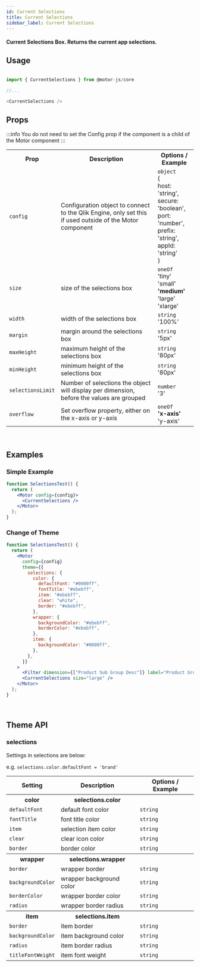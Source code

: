 ```yaml
---
id: Current Selections
title: Current Selections
sidebar_label: Current Selections
---
```


#### Current Selections Box. Returns the current app selections.

## Usage

```javascript

import { CurrentSelections } from @motor-js/core

//...

<CurrentSelections />

```

## Props

:::info
You do not need to set the Config prop if the component is a child of the Motor component
:::

<table>
  <tr>
    <th>Prop</th>
    <th>Description</th>
    <th>Options / Example</th>
  </tr>
  <tr>
    <td>
      <code>config</code>
    </td>
    <td>
      Configuration object to connect to the Qlik Engine, only set this if used
      outside of the Motor component
    </td>
    <td>
      <code>object</code>
      <br />
      &#123;
      <br />
      host&#58; 'string',
      <br />
      secure&#58; 'boolean',
      <br />
      port&#58; 'number',
      <br />
      prefix&#58; 'string',
      <br />
      appId&#58; 'string'
      <br />
      &#125;
    </td>
  </tr>
  <tr>
    <td>
      <code>size</code>
    </td>
    <td>size of the selections box</td>
    <td>
      <code>oneOf</code>
      <br />
      'tiny'
      <br />
      'small'
      <br />
      <b>'medium'</b>
      <br />
      'large'
      <br />
      'xlarge'
    </td>
  </tr>
  <tr>
    <td>
      <code>width</code>
    </td>
    <td>width of the selections box</td>
    <td>
      <code>string</code>
      <br />
      '100%'
    </td>
  </tr>
  <tr>
    <td>
      <code>margin</code>
    </td>
    <td>margin around the selections box</td>
    <td>
      <code>string</code>
      <br />
      '5px'
    </td>
  </tr>
  <tr>
    <td>
      <code>maxHeight</code>
    </td>
    <td>maximum height of the selections box</td>
    <td>
      <code>string</code>
      <br />
      '80px'
    </td>
  </tr>
  <tr>
    <td>
      <code>minHeight</code>
    </td>
    <td>minimum height of the selections box</td>
    <td>
      <code>string</code>
      <br />
      '80px'
    </td>
  </tr>
  <tr>
    <td>
      <code>selectionsLimit</code>
    </td>
    <td>
      Number of selections the object will display per dimension, before the
      values are grouped
    </td>
    <td>
      <code>number</code>
      <br />
      '3'
    </td>
  </tr>
  <tr>
    <td>
      <code>overflow</code>
    </td>
    <td>Set overflow property, either on the x-axis or y-axis</td>
    <td>
      <code>oneOf</code>
      <br />
      <b>'x-axis'</b>
      <br />
      'y-axis'
    </td>
  </tr>
</table>

<br />

## Examples

### Simple Example

```jsx live
function SelectionsTest() {
  return (
    <Motor config={config}>
      <CurrentSelections />
    </Motor>
  );
}
```

### Change of Theme

```jsx live
function SelectionsTest() {
  return (
    <Motor
      config={config}
      theme={{
        selections: {
          color: {
            defaultFont: "#0000ff",
            fontTitle: "#ebebff",
            item: "#ebebff",
            clear: "white",
            border: "#ebebff",
          },
          wrapper: {
            backgroundColor: "#ebebff",
            borderColor: "#ebebff",
          },
          item: {
            backgroundColor: "#0000ff",
          },
        },
      }}
    >
      <Filter dimension={["Product Sub Group Desc"]} label="Product Group" />
      <CurrentSelections size="large" />
    </Motor>
  );
}
```

<br />

## Theme API

### selections

Settings in selections are below:

e.g. <code>selections.color.defaultFont = 'brand'</code>

<table>
  <tr>
    <th>Setting</th>
    <th>Description</th>
    <th>Options / Example</th>
  </tr>
  <tr>
    <th>color</th>
    <th>selections.color</th>
    <th></th>
  </tr>
  <tr>
    <td>
      <code>defaultFont</code>
    </td>
    <td>default font color</td>
    <td>
      <code>string</code>
    </td>
  </tr>
  <tr>
    <td>
      <code>fontTitle</code>
    </td>
    <td>font title color</td>
    <td>
      <code>string</code>
    </td>
  </tr>
  <tr>
    <td>
      <code>item</code>
    </td>
    <td>selection item color</td>
    <td>
      <code>string</code>
    </td>
  </tr>
  <tr>
    <td>
      <code>clear</code>
    </td>
    <td>clear icon color</td>
    <td>
      <code>string</code>
    </td>
  </tr>
  <tr>
    <td>
      <code>border</code>
    </td>
    <td>border color</td>
    <td>
      <code>string</code>
    </td>
  </tr>
  <tr>
    <th>wrapper</th>
    <th>selections.wrapper</th>
    <th></th>
  </tr>
  <tr>
    <td>
      <code>border</code>
    </td>
    <td>wrapper border</td>
    <td>
      <code>string</code>
    </td>
  </tr>
  <tr>
    <td>
      <code>backgroundColor</code>
    </td>
    <td>wrapper background color</td>
    <td>
      <code>string</code>
    </td>
  </tr>
  <tr>
    <td>
      <code>borderColor</code>
    </td>
    <td>wrapper border color</td>
    <td>
      <code>string</code>
    </td>
  </tr>
  <tr>
    <td>
      <code>radius</code>
    </td>
    <td>wrapper border radius</td>
    <td>
      <code>string</code>
    </td>
  </tr>
  <tr>
    <th>item</th>
    <th>selections.item</th>
    <th></th>
  </tr>
  <tr>
    <td>
      <code>border</code>
    </td>
    <td>item border</td>
    <td>
      <code>string</code>
    </td>
  </tr>
  <tr>
    <td>
      <code>backgroundColor</code>
    </td>
    <td>item background color</td>
    <td>
      <code>string</code>
    </td>
  </tr>
  <tr>
    <td>
      <code>radius</code>
    </td>
    <td>item border radius</td>
    <td>
      <code>string</code>
    </td>
  </tr>
  <tr>
    <td>
      <code>titleFontWeight</code>
    </td>
    <td>item font weight</td>
    <td>
      <code>string</code>
    </td>
  </tr>
</table>
